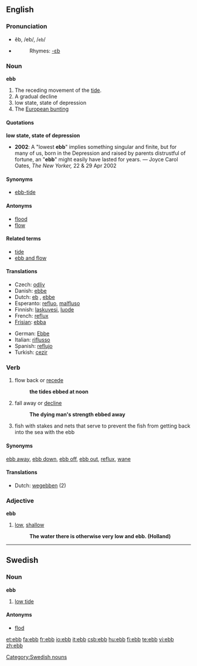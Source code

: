 ==English==

===Pronunciation===
*ĕb, /eb/, /<tt>eb</tt>/
*{{audio|en-us-ebb.ogg|Audio (US)}}
*:Rhymes: [[Rhymes:English:-ɛb|-ɛb]]

===Noun===
'''ebb'''

# The receding movement of the [[tide]].
# A gradual decline
# low state, state of depression
# The [[European bunting]]

====Quotations====
'''low state, state of depression'''
*'''2002''': A "lowest '''ebb'''" implies something singular and finite, but for many of us, born in the Depression and raised by parents distrustful of fortune, an "'''ebb'''" might easily have lasted for years. &mdash; Joyce Carol Oates, ''The New Yorker,'' 22 &amp; 29 Apr 2002

====Synonyms====
*[[ebb-tide]]

====Antonyms====
*[[flood]]
*[[flow]]

====Related terms====
*[[tide]]
*[[ebb and flow]]

====Translations====
{{trans-top|low tide}}
*Czech: [[odliv]] {{m}}
*Danish: [[ebbe]] {{g|Danish}}
*Dutch: [[eb]] {{n}}, [[ebbe]] {{n}}
*Esperanto: [[refluo]], [[malfluso]]
*Finnish: [[laskuvesi]], [[luode]]
*French: [[reflux]] {{m}}
*[[Frisian]]: [[ebba]] {{g|Frisian}}
{{trans-mid}}
*German: [[Ebbe]] {{f}}
*Italian: [[riflusso]] {{m}}
*Spanish: [[reflujo]] {{m}}
*Turkish: [[cezir]]
{{trans-bottom}}

===Verb===
{{en-verb}}

# flow back or [[recede]]
#:'''the tides ebbed at noon'''
# fall away or [[decline]]
#:'''The dying man's strength ebbed away'''
# fish with stakes and nets that serve to prevent the fish from getting back into the sea with the ebb

====Synonyms====
[[ebb away]], [[ebb down]], [[ebb off]], [[ebb out]], [[reflux]], [[wane]]

====Translations====
*Dutch: [[wegebben]] (2)

===Adjective===
'''ebb'''

# [[low]], [[shallow]]
#: '''The water there is otherwise very low and ebb. (Holland)'''

----

==Swedish==

===Noun===
'''ebb''' {{c}}

# [[low tide]]

====Antonyms====
*[[flod]]

[[Category:Swedish nouns]]

[[et:ebb]]
[[fa:ebb]]
[[fr:ebb]]
[[io:ebb]]
[[it:ebb]]
[[csb:ebb]]
[[hu:ebb]]
[[fi:ebb]]
[[te:ebb]]
[[vi:ebb]]
[[zh:ebb]]
